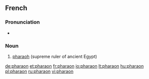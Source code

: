 ==French==
{{wikipedia|lang=fr}}

===Pronunciation===
* {{IPA|/fa.ʁa.ɔ̃/|lang=fr}}

===Noun===
{{infl|fr|noun|g=m}}

# [[pharaoh]] (supreme ruler of ancient Egypt)

{{tbot entry|French|pharaoh|2008|January|fr}}

[[de:pharaon]]
[[et:pharaon]]
[[fr:pharaon]]
[[io:pharaon]]
[[lt:pharaon]]
[[hu:pharaon]]
[[pl:pharaon]]
[[ru:pharaon]]
[[vi:pharaon]]